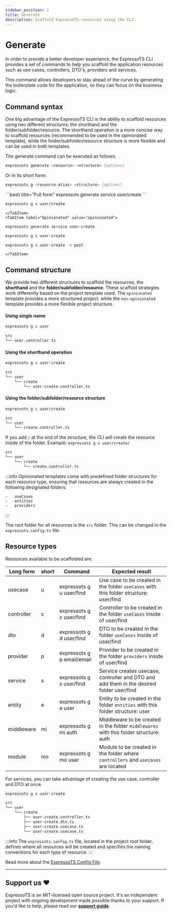 ```yaml
---
sidebar_position: 1
title: Generate
description: Scaffold ExpressoTS resources using the CLI.
---
```



# Generate

In order to provide a better developer experience, the ExpressoTS CLI provides a set of commands to help you scaffold the application resources such as use cases, controllers, DTO's, providers and services.

This command allows developers to stay ahead of the curve by generating the boilerplate code for the application, so they can focus on the business logic.

## Command syntax

One big advantage of the ExpressoTS CLI is the ability to scaffold resources using two different structures: the <span class="span-table">shorthand</span> and
the <span class="span-table">folder/subfolder/resource</span>. The shorthand operation is a more concise way to scaffold resources (recommended to be used in the opinionated template), while
the folder/subfolder/resource structure is more flexible and can be used in both templates.

The generate command can be executed as follows:

```bash
expressots generate <resource> <structure> [options]
```

Or in its short form:

```bash
expressots g <resource-alias> <structure> [options]
```

<Tabs>
    <TabItem label="Non Opinionated" value="non-opinionated">
```bash title="Full form"
expressots generate service user/create
```

```bash title="Short form"
expressots g s user/create
```

    </TabItem>
    <TabItem label="Opinionated" value="opinionated">

```bash title="Full form"
expressots generate service user-create
```

```bash title="Short form"
expressots g s user-create
```

```bash title="Passing http parameter as option"
expressots g s user-create -m post
```

    </TabItem>

</Tabs>

## Command structure

We provide two different structures to scaffold the resources, the **shorthand** and the **folder/subfolder/resource**.
These scaffold strategies work differently based on the project template used. The `opinionated` template provides a more structured project, while the `non-opinionated` template provides a more flexible project structure.

#### Using single name

```bash
expressots g c user
```

```bash title="Output"
src
└── user.controller.ts
```

#### Using the shorthand operation

```bash
expressots g c user-create
```

```bash title="Output"
src
└── user
    └── create
        └── user-create.controller.ts
```

#### Using the folder/subfolder/resource structure

```bash
expressots g c user/create
```

```bash title="Output"
src
└── user
    └── create.controller.ts
```

If you add `/` at the end of the structure, the CLI will create the resource inside of the folder. Example: `expressots g c user/create/`

```bash title="Output"
src
└── user
    └── create
        └── create.controller.ts
```

:::info
Opinionated templates come with predefined folder structures for each resource type, ensuring that resources are always created in the following designated folders:

    -   useCases
    -   entities
    -   providers

:::

The root folder for all resources is the `src` folder. This can be changed in the `expressots.config.ts` file.

## Resource types

Resources available to be scaffolded are:

| Long form  | short | Command                    | Expected result                                                                          |
| ---------- | ----- | -------------------------- | ---------------------------------------------------------------------------------------- |
| usecase    | u     | expressots g u user/find   | Use case to be created in the folder `useCases` with this folder structure: user/find    |
| controller | c     | expressots g c user/find   | Controller to be created in the folder `useCases` inside of user/find                    |
| dto        | d     | expressots g d user/find   | DTO to be created in the folder `useCases` inside of user/find                           |
| provider   | p     | expressots g p email/email | Provider to be created in the folder `providers` inside of user/find                     |
| service    | s     | expressots g s user/find   | Service creates usecase, controller and DTO and add them in the desired folder user/find |
| entity     | e     | expressots g e user        | Entity to be created in the folder `entities` with this folder structure: user           |
| middleware | mi    | expressots g mi auth       | Middleware to be created in the folder `middlewares` with this folder structure: auth    |
| module     | mo    | expressots g mo user       | Module to be created in the folder where `controllers` and `usecases` are located        |

For services, you can take advantage of creating the use case, controller and DTO at once.

```bash
expressots g s user-create
```

```bash title="Output for the non opinionated template"
src
└── user
    └── create
        ├── user-create.controller.ts
        ├── user-create.dto.ts
        ├── user-create.usecase.ts
        └── user-create.usecase.ts
```

:::info
The `expressots.config.ts` file, located in the project root folder, defines where all resources will be created and specifies the naming conventions for each type of resource.
:::

Read more about the [ExpressoTS Config File](../features/expressots-config.mdx).

---

## Support us ❤️

ExpressoTS is an MIT-licensed open source project. It's an independent project with ongoing development made possible thanks to your support.
If you'd like to help, please read our **[support guide](../support-us.mdx)**.
